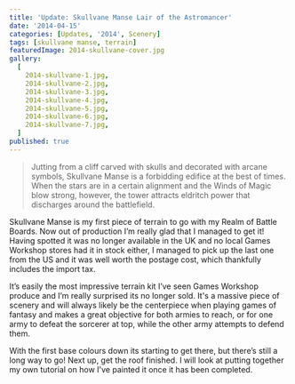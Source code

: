 ```yaml
---
title: 'Update: Skullvane Manse Lair of the Astromancer'
date: '2014-04-15'
categories: [Updates, '2014', Scenery]
tags: [skullvane manse, terrain]
featuredImage: 2014-skullvane-cover.jpg
gallery:
  [
    2014-skullvane-1.jpg,
    2014-skullvane-2.jpg,
    2014-skullvane-3.jpg,
    2014-skullvane-4.jpg,
    2014-skullvane-5.jpg,
    2014-skullvane-6.jpg,
    2014-skullvane-7.jpg,
  ]
published: true
---
```


> Jutting from a cliff carved with skulls and decorated with arcane symbols, Skullvane Manse is a forbidding edifice at
> the best of times. When the stars are in a certain alignment and the Winds of Magic blow strong, however, the tower
> attracts eldritch power that discharges around the battlefield.

Skullvane Manse is my first piece of terrain to go with my Realm of Battle Boards. Now out of production I’m really
glad that I managed to get it! Having spotted it was no longer available in the UK and no local Games Workshop stores
had it in stock either, I managed to pick up the last one from the US and it was well worth the postage cost, which
thankfully includes the import tax.

It’s easily the most impressive terrain kit I’ve seen Games Workshop produce and I’m really surprised its no longer
sold. It's a massive piece of scenery and will always likely be the centerpiece when playing games of fantasy and
makes a great objective for both armies to reach, or for one army to defeat the sorcerer at top, while the other
army attempts to defend them.

With the first base colours down its starting to get there, but there’s still a long way to go! Next up, get the
roof finished. I will look at putting together my own tutorial on how I've painted it once it has been completed.

